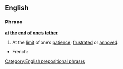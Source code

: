 ==English==

===Phrase===
'''[[at]] [[the]] [[end]] [[of]] [[one]][['s|’s]] [[tether]]'''

# {{idiom}} At the [[limit]] of one’s [[patience]]; [[frustrated]] or [[annoyed]].

{{trans-top|At the limit of one’s patience}}
* French: {{t|fr|être au bout du rouleau}}
{{trans-mid}}
{{trans-bottom}}

[[Category:English prepositional phrases]]